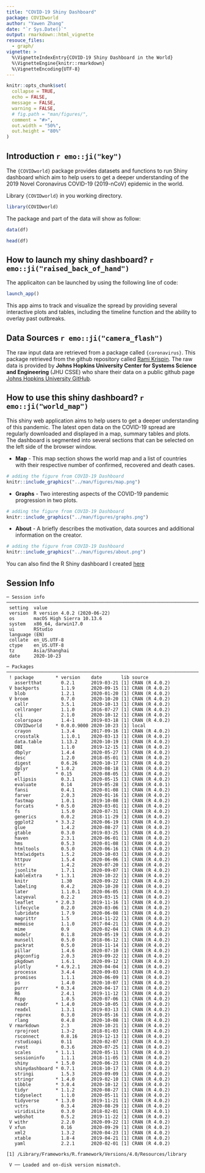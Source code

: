 ```yaml
---
title: "COVID-19 Shiny Dashboard"
package: COVIDworld
author: "Yawen Zhang"
date: "`r Sys.Date()`"
output: rmarkdown::html_vignette
resouce_files:
  - graph/
vignette: >
  %\VignetteIndexEntry{COVID-19 Shiny Dashboard in the World}
  %\VignetteEngine{knitr::rmarkdown}
  %\VignetteEncoding{UTF-8}
---
```


```r
knitr::opts_chunk$set(
  collapse = TRUE,
  echo = FALSE,
  message = FALSE,
  warning = FALSE,
  # fig.path = "man/figures/",
  comment = "#>",
  out.width = "50%",
  out.height = "80%"
)
```


## Introduction `r emo::ji("key")`
The `{COVIDworld}` package provides datasets and functions to run Shiny dashboard which aim to help users to get a deeper understanding of the 2019 Novel Coronavirus COVID-19 (2019-nCoV) epidemic in the world. 

Library `{COVIDworld}` in you working directory.

```r
library(COVIDworld)
```

The package and part of the data will show as follow: 
```r
data(df)

head(df)
```

## How to launch my shiny dashboard? `r emo::ji("raised_back_of_hand")` 

The applicaiton can be launched by using the following line of code:

```r
launch_app()
```

This app aims to track and visualize the spread by providing several interactive plots and tables, including the timeline function and the ability to overlay past outbreaks. 

## Data Sources `r emo::ji("camera_flash")` 
  
The raw input data are retrieved from a package called `{coronavirus}`. This package retrieved from the github repository called [Rami Krispin](https://github.com/RamiKrispin/coronavirus). The raw data is provided by **Johns Hopkins University Center for Systems Science and Engineering** (JHU CSSE) who share their data on a public github page [Johns Hopkins University GitHub](https://github.com/CSSEGISandData/COVID-19). 


## How to use this shiny dashboard? `r emo::ji("world_map")` 
  
This shiny web application aims to help users to get a deeper understanding of this pandemic. The latest open data on the COVID-19 spread are regularly downloaded and displayed in a map, summary tables and plots. The dashboard is segmented into several sections that can be selected on the left side of the browser window. 

- **Map** - This map section shows the world map and a list of countries with their respective number of confirmed, recovered and death cases.

```r
# adding the figure from COVID-19 Dashboard
knitr::include_graphics("../man/figures/map.png")
```

- **Graphs** - Two interesting aspects of the COVID-19 pandemic progression in two plots.

```r
# adding the figure from COVID-19 Dashboard
knitr::include_graphics("../man/figures/graphs.png")
```

- **About** - A briefly describes the motivation, data sources and additional information on the creator.

```r
# adding the figure from COVID-19 Dashboard
knitr::include_graphics("../man/figures/about.png")
```

You can also find the R Shiny dashboard I created [here](https://yawen.shinyapps.io/shiny-assessment-yawenzhang9701/)


## Session Info

```
─ Session info ────────────────────────────────────────────────────────────────────────────────
 setting  value                       
 version  R version 4.0.2 (2020-06-22)
 os       macOS High Sierra 10.13.6   
 system   x86_64, darwin17.0          
 ui       RStudio                     
 language (EN)                        
 collate  en_US.UTF-8                 
 ctype    en_US.UTF-8                 
 tz       Asia/Shanghai               
 date     2020-10-23                  

─ Packages ────────────────────────────────────────────────────────────────────────────────────
 ! package        * version    date       lib source        
   assertthat       0.2.1      2019-03-21 [1] CRAN (R 4.0.2)
 V backports        1.1.9      2020-09-15 [1] CRAN (R 4.0.2)
   blob             1.2.1      2020-01-20 [1] CRAN (R 4.0.2)
 V broom            0.7.0      2020-10-20 [1] CRAN (R 4.0.2)
   callr            3.5.1      2020-10-13 [1] CRAN (R 4.0.2)
   cellranger       1.1.0      2016-07-27 [1] CRAN (R 4.0.2)
   cli              2.1.0      2020-10-12 [1] CRAN (R 4.0.2)
   colorspace       1.4-1      2019-03-18 [1] CRAN (R 4.0.2)
   COVIDworld     * 0.0.0.9000 2020-10-23 [1] local         
   crayon           1.3.4      2017-09-16 [1] CRAN (R 4.0.2)
   crosstalk        1.1.0.1    2020-03-13 [1] CRAN (R 4.0.2)
   data.table       1.13.2     2020-10-19 [1] CRAN (R 4.0.2)
   DBI              1.1.0      2019-12-15 [1] CRAN (R 4.0.2)
   dbplyr           1.4.4      2020-05-27 [1] CRAN (R 4.0.2)
   desc             1.2.0      2018-05-01 [1] CRAN (R 4.0.2)
   digest           0.6.26     2020-10-17 [1] CRAN (R 4.0.2)
   dplyr          * 1.0.2      2020-08-18 [1] CRAN (R 4.0.2)
   DT             * 0.15       2020-08-05 [1] CRAN (R 4.0.2)
   ellipsis         0.3.1      2020-05-15 [1] CRAN (R 4.0.2)
   evaluate         0.14       2019-05-28 [1] CRAN (R 4.0.1)
   fansi            0.4.1      2020-01-08 [1] CRAN (R 4.0.2)
   farver           2.0.3      2020-01-16 [1] CRAN (R 4.0.2)
   fastmap          1.0.1      2019-10-08 [1] CRAN (R 4.0.2)
   forcats        * 0.5.0      2020-03-01 [1] CRAN (R 4.0.2)
   fs               1.5.0      2020-07-31 [1] CRAN (R 4.0.2)
   generics         0.0.2      2018-11-29 [1] CRAN (R 4.0.2)
   ggplot2        * 3.3.2      2020-06-19 [1] CRAN (R 4.0.2)
   glue             1.4.2      2020-08-27 [1] CRAN (R 4.0.2)
   gtable           0.3.0      2019-03-25 [1] CRAN (R 4.0.2)
   haven            2.3.1      2020-06-01 [1] CRAN (R 4.0.2)
   hms              0.5.3      2020-01-08 [1] CRAN (R 4.0.2)
   htmltools        0.5.0      2020-06-16 [1] CRAN (R 4.0.2)
   htmlwidgets      1.5.2      2020-10-03 [1] CRAN (R 4.0.2)
   httpuv           1.5.4      2020-06-06 [1] CRAN (R 4.0.2)
   httr             1.4.2      2020-07-20 [1] CRAN (R 4.0.2)
   jsonlite         1.7.1      2020-09-07 [1] CRAN (R 4.0.2)
   kableExtra     * 1.3.1      2020-10-22 [1] CRAN (R 4.0.2)
   knitr            1.30       2020-09-22 [1] CRAN (R 4.0.2)
   labeling         0.4.2      2020-10-20 [1] CRAN (R 4.0.2)
   later            1.1.0.1    2020-06-05 [1] CRAN (R 4.0.2)
   lazyeval         0.2.2      2019-03-15 [1] CRAN (R 4.0.2)
   leaflet        * 2.0.3      2019-11-16 [1] CRAN (R 4.0.2)
   lifecycle        0.2.0      2020-03-06 [1] CRAN (R 4.0.2)
   lubridate        1.7.9      2020-06-08 [1] CRAN (R 4.0.2)
   magrittr         1.5        2014-11-22 [1] CRAN (R 4.0.2)
   memoise          1.1.0      2017-04-21 [1] CRAN (R 4.0.2)
   mime             0.9        2020-02-04 [1] CRAN (R 4.0.2)
   modelr           0.1.8      2020-05-19 [1] CRAN (R 4.0.2)
   munsell          0.5.0      2018-06-12 [1] CRAN (R 4.0.2)
   packrat          0.5.0      2018-11-14 [1] CRAN (R 4.0.2)
   pillar           1.4.6      2020-07-10 [1] CRAN (R 4.0.2)
   pkgconfig        2.0.3      2019-09-22 [1] CRAN (R 4.0.2)
   pkgdown          1.6.1      2020-09-12 [1] CRAN (R 4.0.2)
   plotly         * 4.9.2.1    2020-04-04 [1] CRAN (R 4.0.2)
   processx         3.4.4      2020-09-03 [1] CRAN (R 4.0.2)
   promises         1.1.1      2020-06-09 [1] CRAN (R 4.0.2)
   ps               1.4.0      2020-10-07 [1] CRAN (R 4.0.2)
   purrr          * 0.3.4      2020-04-17 [1] CRAN (R 4.0.2)
   R6               2.4.1      2019-11-12 [1] CRAN (R 4.0.2)
   Rcpp             1.0.5      2020-07-06 [1] CRAN (R 4.0.2)
   readr          * 1.4.0      2020-10-05 [1] CRAN (R 4.0.2)
   readxl           1.3.1      2019-03-13 [1] CRAN (R 4.0.2)
   reprex           0.3.0      2019-05-16 [1] CRAN (R 4.0.2)
   rlang            0.4.8      2020-10-08 [1] CRAN (R 4.0.2)
 V rmarkdown        2.3        2020-10-21 [1] CRAN (R 4.0.2)
   rprojroot        1.3-2      2018-01-03 [1] CRAN (R 4.0.2)
   rsconnect        0.8.16     2019-12-13 [1] CRAN (R 4.0.2)
   rstudioapi       0.11       2020-02-07 [1] CRAN (R 4.0.2)
   rvest            0.3.6      2020-07-25 [1] CRAN (R 4.0.2)
   scales         * 1.1.1      2020-05-11 [1] CRAN (R 4.0.2)
   sessioninfo      1.1.1      2018-11-05 [1] CRAN (R 4.0.2)
   shiny          * 1.5.0      2020-06-23 [1] CRAN (R 4.0.2)
   shinydashboard * 0.7.1      2018-10-17 [1] CRAN (R 4.0.2)
   stringi          1.5.3      2020-09-09 [1] CRAN (R 4.0.2)
   stringr        * 1.4.0      2019-02-10 [1] CRAN (R 4.0.2)
   tibble         * 3.0.4      2020-10-12 [1] CRAN (R 4.0.2)
   tidyr          * 1.1.2      2020-08-27 [1] CRAN (R 4.0.2)
   tidyselect       1.1.0      2020-05-11 [1] CRAN (R 4.0.2)
   tidyverse      * 1.3.0      2019-11-21 [1] CRAN (R 4.0.2)
   vctrs            0.3.4      2020-08-29 [1] CRAN (R 4.0.2)
   viridisLite      0.3.0      2018-02-01 [1] CRAN (R 4.0.1)
   webshot          0.5.2      2019-11-22 [1] CRAN (R 4.0.2)
 V withr            2.2.0      2020-09-22 [1] CRAN (R 4.0.2)
 V xfun             0.16       2020-09-29 [1] CRAN (R 4.0.2)
   xml2             1.3.2      2020-04-23 [1] CRAN (R 4.0.2)
   xtable           1.8-4      2019-04-21 [1] CRAN (R 4.0.2)
   yaml             2.2.1      2020-02-01 [1] CRAN (R 4.0.2)

[1] /Library/Frameworks/R.framework/Versions/4.0/Resources/library

 V ── Loaded and on-disk version mismatch.
```

  



  








